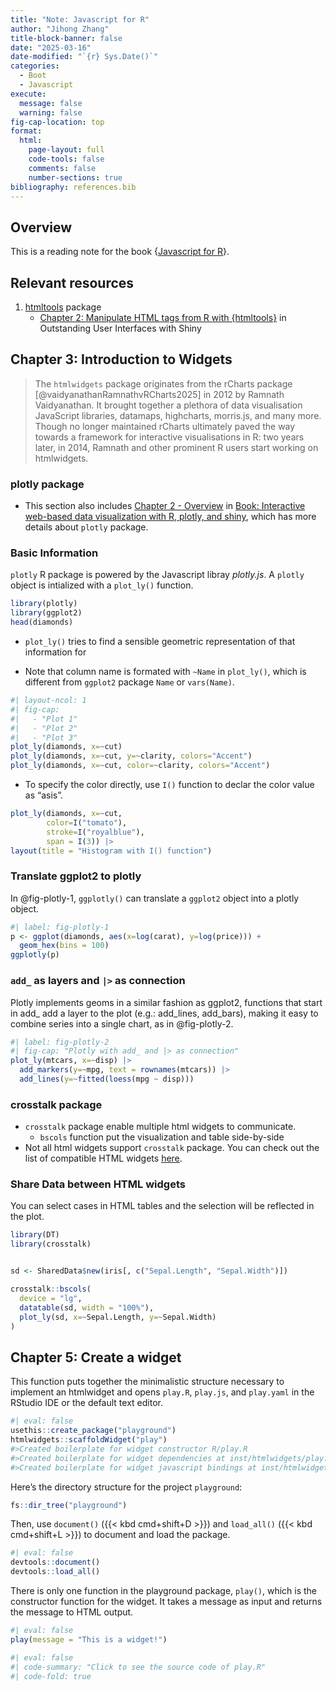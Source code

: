 ```yaml
---
title: "Note: Javascript for R"
author: "Jihong Zhang"
title-block-banner: false
date: "2025-03-16"
date-modified: "`{r} Sys.Date()`"
categories:
  - Boot
  - Javascript
execute: 
  message: false
  warning: false  
fig-cap-location: top  
format:
  html:
    page-layout: full
    code-tools: false
    comments: false
    number-sections: true
bibliography: references.bib
---
```


::: objectives
## Overview {.unnumbered}

This is a reading note for the book \{[Javascript for R](https://book.javascript-for-r.com/widgets-intro-intro)\}.
:::

## Relevant resources

1. [htmltools](https://github.com/rstudio/htmltools) package 
    -   [Chapter 2: Manipulate HTML tags from R with {htmltools} ](https://unleash-shiny.rinterface.com/htmltools-overview) in Outstanding User Interfaces with Shiny
    




## Chapter 3: Introduction to Widgets

> The `htmlwidgets` package originates from the rCharts package [@vaidyanathanRamnathvRCharts2025] in 2012 by Ramnath Vaidyanathan. It brought together a plethora of data visualisation JavaScript libraries, datamaps, highcharts, morris.js, and many more. Though no longer maintained rCharts ultimately paved the way towards a framework for interactive visualisations in R: two years later, in 2014, Ramnath and other prominent R users start working on htmlwidgets.

### plotly package

-   This section also includes [Chapter 2 - Overview](https://plotly-r.com/overview) in [Book: Interactive web-based data visualization with R, plotly, and shiny](https://plotly-r.com/), which has more details about `plotly` package.

::: callout-note
### Basic Information

`plotly` R package is powered by the Javascript libray *plotly.js*. A `plotly` object is intialized with a `plot_ly()` function.

```r
library(plotly)
library(ggplot2)
head(diamonds)
```

-   `plot_ly()` tries to find a sensible geometric representation of that information for

-   Note that column name is formated with `~Name` in `plot_ly()`, which is different from `ggplot2` package `Name` or `vars(Name)`.

```r
#| layout-ncol: 1
#| fig-cap:
#|   - "Plot 1"
#|   - "Plot 2"
#|   - "Plot 3"
plot_ly(diamonds, x=~cut)
plot_ly(diamonds, x=~cut, y=~clarity, colors="Accent")
plot_ly(diamonds, x=~cut, color=~clarity, colors="Accent")
```

-   To specify the color directly, use `I()` function to declar the color value as "asis".

```r
plot_ly(diamonds, x=~cut, 
        color=I("tomato"), 
        stroke=I("royalblue"), 
        span = I(3)) |> 
layout(title = "Histogram with I() function")
```
:::

::: callout-note
### Translate ggplot2 to plotly

In @fig-plotly-1, `ggplotly()` can translate a `ggplot2` object into a plotly object.

```r
#| label: fig-plotly-1
p <- ggplot(diamonds, aes(x=log(carat), y=log(price))) + 
  geom_hex(bins = 100)
ggplotly(p)
```
:::

::: callout-note
### `add_` as layers and `|>` as connection

Plotly implements geoms in a similar fashion as ggplot2, functions that start in add\_ add a layer to the plot (e.g.: add_lines, add_bars), making it easy to combine series into a single chart, as in @fig-plotly-2.

```r
#| label: fig-plotly-2
#| fig-cap: "Plotly with add_ and |> as connection"
plot_ly(mtcars, x=~disp) |> 
  add_markers(y=~mpg, text = rownames(mtcars)) |> 
  add_lines(y=~fitted(loess(mpg ~ disp)))
```
:::

### crosstalk package

-   `crosstalk` package enable multiple html widgets to communicate.
    -   `bscols` function put the visualization and table side-by-side
-   Not all html widgets support `crosstalk` package. You can check out the list of compatible HTML widgets [here](https://rstudio.github.io/crosstalk/widgets.html).

::: callout-note
### Share Data between HTML widgets

You can select cases in HTML tables and the selection will be reflected in the plot.

```r
library(DT)
library(crosstalk)


sd <- SharedData$new(iris[, c("Sepal.Length", "Sepal.Width")])

crosstalk::bscols(
  device = "lg",
  datatable(sd, width = "100%"),
  plot_ly(sd, x=~Sepal.Length, y=~Sepal.Width)
)
```
:::

## Chapter 5: Create a widget

This function puts together the minimalistic structure necessary to implement an htmlwidget and opens `play.R`, `play.js`, and `play.yaml` in the RStudio IDE or the default text editor.

```r
#| eval: false
usethis::create_package("playground")
htmlwidgets::scaffoldWidget("play")
#>Created boilerplate for widget constructor R/play.R
#>Created boilerplate for widget dependencies at inst/htmlwidgets/play.yaml
#>Created boilerplate for widget javascript bindings at inst/htmlwidgets/play.js
```

Here's the directory structure for the project `playground`:

```r
fs::dir_tree("playground")
```

Then, use `document()` ({{< kbd cmd+shift+D >}}) and `load_all()` ({{< kbd cmd+shift+L >}}) to document and load the package.

```r
#| eval: false
devtools::document()
devtools::load_all()
```

There is only one function in the playground package, `play()`, which is the constructor function for the widget. It takes a message as input and returns the message to HTML output.

```r
#| eval: false
play(message = "This is a widget!")
```


```r
#| eval: false
#| code-summary: "Click to see the source code of play.R"
#| code-fold: true
```


